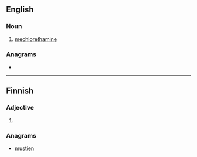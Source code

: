 ==English==

===Noun===
{{en-noun|-}}

# [[mechlorethamine]]

===Anagrams===
* {{anagrams|en|Tsunemi|minuets|minutes|mistune|munites|muteins|mutines|untimes}}

----

==Finnish==

===Adjective===
{{head|fi|adjective form}}

# {{fi-form of|musta|case=comitative|pl=plural}}

===Anagrams===
* [[mustien#Finnish|mustien]]